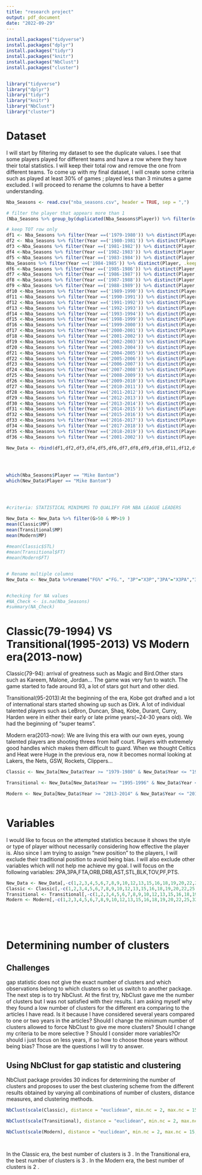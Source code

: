 ---
title: "research project"
output: pdf_document
date: "2022-09-29"
---

```{r}
install.packages("tidyverse")
install.packages("dplyr")
install.packages("tidyr")
install.packages("knitr")
install.packages("NbClust")
install.packages("cluster")


library("tidyverse")
library("dplyr")
library("tidyr")
library("knitr")
library("NbClust")
library("cluster")

```
# Dataset

I will start by filtering my dataset to see the duplicate values. I see that some players played for different teams and have a row where they have their total statistics. I will keep their total row and remove the one from different teams. To come up with my final dataset, I will create some criteria such as played at least 30% of games ; played less than 3 minutes a game excluded. I will proceed to rename the columns to have a better understanding.

```{r}
Nba_Seasons <- read.csv("nba_seasons.csv", header = TRUE, sep = ",")

# filter the player that appears more than 1
(Nba_Seasons %>% group_by(duplicated(Nba_Seasons$Player)) %>% filter(n()>1)%>%filter(Tm=="TOT"))

# keep TOT row only
df1 <- Nba_Seasons %>% filter(Year ==('1979-1980')) %>% distinct(Player, .keep_all = TRUE)
df2 <- Nba_Seasons %>% filter(Year ==('1980-1981')) %>% distinct(Player, .keep_all = TRUE) 
df3 <-Nba_Seasons %>% filter(Year ==('1981-1982')) %>% distinct(Player, .keep_all = TRUE) 
df4 <-Nba_Seasons %>% filter(Year ==('1982-1983')) %>% distinct(Player, .keep_all = TRUE) 
df5 <-Nba_Seasons %>% filter(Year ==('1983-1984')) %>% distinct(Player, .keep_all = TRUE) 
Nba_Seasons %>% filter(Year ==('1984-1985')) %>% distinct(Player, .keep_all = TRUE)
df6 <-Nba_Seasons %>% filter(Year ==('1985-1986')) %>% distinct(Player, .keep_all = TRUE)
df7 <-Nba_Seasons %>% filter(Year ==('1986-1987')) %>% distinct(Player, .keep_all = TRUE)
df8 <-Nba_Seasons %>% filter(Year ==('1987-1988')) %>% distinct(Player, .keep_all = TRUE)
df9 <-Nba_Seasons %>% filter(Year ==('1988-1989')) %>% distinct(Player, .keep_all = TRUE)
df10 <-Nba_Seasons %>% filter(Year ==('1989-1990')) %>% distinct(Player, .keep_all = TRUE)
df11 <-Nba_Seasons %>% filter(Year ==('1990-1991')) %>% distinct(Player, .keep_all = TRUE)
df12 <-Nba_Seasons %>% filter(Year ==('1991-1992')) %>% distinct(Player, .keep_all = TRUE)
df13 <-Nba_Seasons %>% filter(Year ==('1992-1993')) %>% distinct(Player, .keep_all = TRUE)
df14 <-Nba_Seasons %>% filter(Year ==('1993-1994')) %>% distinct(Player, .keep_all = TRUE)
df15 <-Nba_Seasons %>% filter(Year ==('1998-1999')) %>% distinct(Player, .keep_all = TRUE)
df16 <-Nba_Seasons %>% filter(Year ==('1999-2000')) %>% distinct(Player, .keep_all = TRUE)
df17 <-Nba_Seasons %>% filter(Year ==('2000-2001')) %>% distinct(Player, .keep_all = TRUE)
df18 <-Nba_Seasons %>% filter(Year ==('2001-2002')) %>% distinct(Player, .keep_all = TRUE)
df19 <-Nba_Seasons %>% filter(Year ==('2002-2003')) %>% distinct(Player, .keep_all = TRUE)
df20 <-Nba_Seasons %>% filter(Year ==('2003-2004')) %>% distinct(Player, .keep_all = TRUE)
df21 <-Nba_Seasons %>% filter(Year ==('2004-2005')) %>% distinct(Player, .keep_all = TRUE)
df22 <-Nba_Seasons %>% filter(Year ==('2005-2006')) %>% distinct(Player, .keep_all = TRUE)
df23 <-Nba_Seasons %>% filter(Year ==('2006-2007')) %>% distinct(Player, .keep_all = TRUE)
df24 <-Nba_Seasons %>% filter(Year ==('2007-2008')) %>% distinct(Player, .keep_all = TRUE)
df25 <-Nba_Seasons %>% filter(Year ==('2008-2009')) %>% distinct(Player, .keep_all = TRUE)
df26 <-Nba_Seasons %>% filter(Year ==('2009-2010')) %>% distinct(Player, .keep_all = TRUE)
df27 <-Nba_Seasons %>% filter(Year ==('2010-2011')) %>% distinct(Player, .keep_all = TRUE)
df28 <-Nba_Seasons %>% filter(Year ==('2011-2012')) %>% distinct(Player, .keep_all = TRUE)
df29 <-Nba_Seasons %>% filter(Year ==('2012-2013')) %>% distinct(Player, .keep_all = TRUE)
df30 <-Nba_Seasons %>% filter(Year ==('2013-2014')) %>% distinct(Player, .keep_all = TRUE)
df31 <-Nba_Seasons %>% filter(Year ==('2014-2015')) %>% distinct(Player, .keep_all = TRUE)
df32 <-Nba_Seasons %>% filter(Year ==('2015-2016')) %>% distinct(Player, .keep_all = TRUE)
df33 <-Nba_Seasons %>% filter(Year ==('2016-2017')) %>% distinct(Player, .keep_all = TRUE)
df34 <-Nba_Seasons %>% filter(Year ==('2017-2018')) %>% distinct(Player, .keep_all = TRUE)
df35 <-Nba_Seasons %>% filter(Year ==('2018-2019')) %>% distinct(Player, .keep_all = TRUE)
df36 <-Nba_Seasons %>% filter(Year ==('2001-2002')) %>% distinct(Player, .keep_all = TRUE)

New_Data <- rbind(df1,df2,df3,df4,df5,df6,df7,df8,df9,df10,df11,df12,df13,df14,df15,df16,df17,df18,df19,df20,df21,df22,df23,df24,df25,df26,df27,df28,df29,df30,df31,df32,df33,df34,df35,df36)


                
                        
which(Nba_Seasons$Player == "Mike Bantom")                      
which(New_Data$Player == "Mike Bantom")




#criteria: STATISTICAL MINIMUMS TO QUALIFY FOR NBA LEAGUE LEADERS 

New_Data <- New_Data %>% filter(G>50 & MP>19 )
mean(Classic$MP)  
mean(Transitional$MP)
mean(Modern$MP)
                           
#mean(Classic$STL)
#mean(Transitional$FT)
#mean(Modern$FT)


# Rename multiple columns
New_Data <- New_Data %>%rename("FG%" ="FG.", "3P"="X3P","3PA"="X3PA","3P%"="X3P.", "2P"="X2P", "2PA"="X2PA","2P%"="X2P.","eFG%"="eFG.", "FT%"= "FT.")


#checking for NA values
#NA_Check <- is.na(Nba_Seasons)
#summary(NA_Check)

```


# Classic(79-1994) VS Transitional(1995-2013) VS Modern era(2013-now)

Classic(79-94): arrival of greatness such as Magic and Bird.Other stars such as Kareem, Malone, Jordan... The game was very fun to watch. The game started to fade around 93, a lot of stars got hurt and other died. 

Transitional(95-2013):At the beginning of the era, Kobe got drafted and a lot of international stars started showing up such as Dirk. A lot of individual talented players such as LeBron, Duncan, Shaq, Kobe, Durant, Curry, Harden were in either their early or late prime years(~24-30 years old). We had the beginning of "super teams".

Modern era(2013-now): We are living this era with our own eyes, young talented players are shooting threes from half court. Players with extremely good handles which makes them difficult to guard. When we thought Celtics and Heat were Huge in the previous era, now it becomes normal looking at Lakers, the Nets, GSW, Rockets, Clippers...


```{r}
Classic <- New_Data[New_Data$Year >= "1979-1980" & New_Data$Year <= "1993-1994",]

Transitional <- New_Data[New_Data$Year >= "1995-1996" & New_Data$Year <= "2012-2013",]

Modern <- New_Data[New_Data$Year >= "2013-2014" & New_Data$Year <= "2018-2019",]



```

# Variables

 I would like to focus on the attempted statistics because it shows the style or type of player without necessarily considering how effective the player is. Also since I am trying to assign "new position" to the players, I will exclude their traditional position to avoid being bias. I will also exclude other variables which will not help me achieve my goal. I will focus on the following variables: 2PA,3PA,FTA,ORB,DRB,AST,STL,BLK,TOV,PF,PTS.

```{r}
New_Data <- New_Data[,-c(1,2,3,4,5,6,7,8,9,10,12,13,15,16,18,19,20,22,25,32)]
Classic <- Classic[,-c(1,2,3,4,5,6,7,8,9,10,12,13,15,16,18,19,20,22,25,32)]
Transitional <- Transitional[,-c(1,2,3,4,5,6,7,8,9,10,12,13,15,16,18,19,20,22,25,32)]
Modern <- Modern[,-c(1,2,3,4,5,6,7,8,9,10,12,13,15,16,18,19,20,22,25,32)]



 
```

# Determining number of clusters

## Challenges

gap statistic does not give the exact number of clusters and which observations belong to which clusters so let us switch to another package. The next step is to try NbClust. At the first try, NbClust gave me the number of clusters but I was not satisfied with their results. I am asking myself why they found a low number of clusters for the different era comparing to the articles I have read. Is it because I have considered several years compared to one or two years in the articles? Should I change the minimum number of clusters allowed to force NbClust to give me more clusters? Should I change my criteria to be more selective ? Should I consider more variables?Or should i just focus on less years, if so how to choose those years without being bias? Those are the questions I will try to answer.

## Using NbClust for gap statistic and clustering

NbClust package provides 30 indices for determining the number of clusters and proposes to user
the best clustering scheme from the different results obtained by varying all combinations of number
of clusters, distance measures, and clustering methods.



```{r}

NbClust(scale(Classic), distance = "euclidean", min.nc = 2, max.nc = 15,method = "kmeans", index = "all")

NbClust(scale(Transitional), distance = "euclidean", min.nc = 2, max.nc = 15,method = "kmeans", index = "all")

NbClust(scale(Modern), distance = "euclidean", min.nc = 2, max.nc = 15,method = "kmeans", index = "all")




```

In the Classic era, the best number of clusters is  3 .
In the Transitional era, the best number of clusters is  3 .
In the Modern era, the best number of clusters is  2 . 
